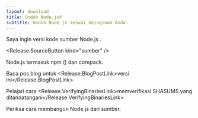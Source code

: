 ```yaml
---
layout: download
title: Unduh Node.js®
subtitle: Unduh Node.js sesuai keinginan Anda.
---
```


<section>
  Saya ingin versi kode sumber Node.js <Release.VersionDropdown />.

  <Release.SourceButton kind="sumber" />
</section>

<section>
  Node.js termasuk <LinkWithArrow href="https://npmjs.com">npm</LinkWithArrow> (<Release.NpmVersion />) dan corepack.

Baca pos blog untuk <Release.BlogPostLink>versi ini</Release.BlogPostLink>

Pelajari cara <Release.VerifyingBinariesLink>memverifikasi SHASUMS yang ditandatangani</Release.VerifyingBinariesLink>

Periksa cara <LinkWithArrow href="https://github.com/nodejs/node/blob/main/BUILDING.md#building-nodejs-on-supported-platforms">membangun Node.js</LinkWithArrow> dari sumber.

</section>
